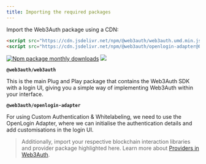 ```yaml
---
title: Importing the required packages
---
```



Import the Web3Auth package using a CDN:

```html
<script src="https://cdn.jsdelivr.net/npm/@web3auth/web3auth.umd.min.js"></script>
<script src="https://cdn.jsdelivr.net/npm/@web3auth/openlogin-adapter@0/dist/openloginAdapter.umd.min.js"></script>
```

[![Npm package monthly downloads](https://badgen.net/npm/dm/@web3auth/web3auth)](https://www.npmjs.com/package/@web3auth/web3auth)
[![](https://data.jsdelivr.com/v1/package/npm/@web3auth/web3auth/badge)](https://www.jsdelivr.com/package/npm/@web3auth/web3auth)

**`@web3auth/web3auth`**

This is the main Plug and Play package that contains the Web3Auth SDK with a login UI, giving you a simple way of implementing Web3Auth within your
interface.

**`@web3auth/openlogin-adapter`**

For using Custom Authentication & Whitelabeling, we need to use the OpenLogin Adapter, where we can initialise the authentication details and add
customisations in the login UI.

> Additionally, import your respective blockchain interaction libraries and provider package highlighted here. Learn more about
> [Providers in Web3Auth](https://docs.web3auth.io/api-reference/web/providers/).
